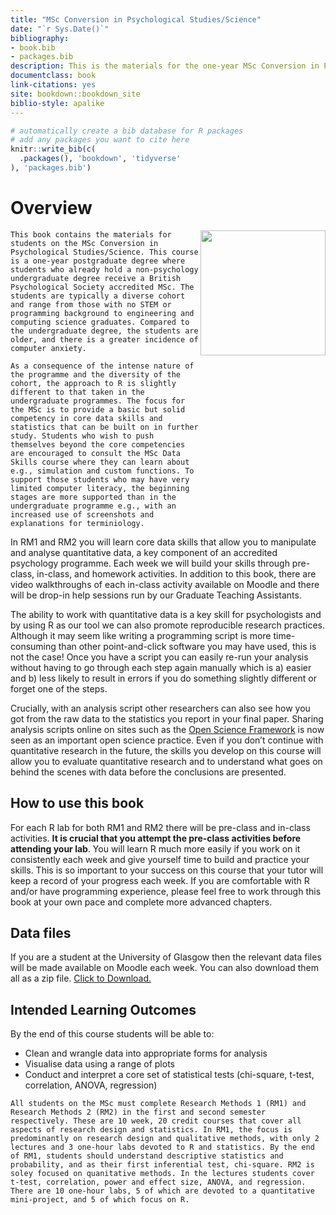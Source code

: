 ```yaml
--- 
title: "MSc Conversion in Psychological Studies/Science"
date: "`r Sys.Date()`"
bibliography:
- book.bib
- packages.bib
description: This is the materials for the one-year MSc Conversion in Psychological Studies/Science.
documentclass: book
link-citations: yes
site: bookdown::bookdown_site
biblio-style: apalike
---
```


```r
# automatically create a bib database for R packages
# add any packages you want to cite here
knitr::write_bib(c(
  .packages(), 'bookdown', 'tidyverse'
), 'packages.bib')

```



# Overview {-}

<img src="images/msc_conv.png" style="width: 200px; float: right;">

```block

This book contains the materials for students on the MSc Conversion in Psychological Studies/Science. This course is a one-year postgraduate degree where students who already hold a non-psychology undergraduate degree receive a British Psychological Society accredited MSc. The students are typically a diverse cohort and range from those with no STEM or programming background to engineering and computing science graduates. Compared to the undergraduate degree, the students are older, and there is a greater incidence of computer anxiety.

As a consequence of the intense nature of the programme and the diversity of the cohort, the approach to R is slightly different to that taken in the undergraduate programmes. The focus for the MSc is to provide a basic but solid competency in core data skills and statistics that can be built on in further study. Students who wish to push themselves beyond the core competencies are encouraged to consult the MSc Data Skills course where they can learn about e.g., simulation and custom functions. To support those students who may have very limited computer literacy, the beginning stages are more supported than in the undergraduate programme e.g., with an increased use of screenshots and explanations for terminiology.
```

In RM1 and RM2 you will learn core data skills that allow you to manipulate and analyse quantitative data, a key component of an accredited psychology programme. Each week we will build your skills through pre-class, in-class, and homework activities. In addition to this book, there are video walkthroughs of each in-class activity available on Moodle and there will be drop-in help sessions run by our Graduate Teaching Assistants.

The ability to work with quantitative data is a key skill for psychologists and by using R as our tool we can also promote reproducible research practices. Although it may seem like writing a programming script is more time-consuming than other point-and-click software you may have used, this is not the case! Once you have a script you can easily re-run your analysis without having to go through each step again manually which is a) easier and b) less likely to result in errors if you do something slightly different or forget one of the steps. 

Crucially, with an analysis script other researchers can also see how you got from the raw data to the statistics you report in your final paper. Sharing  analysis scripts online on sites such as the [Open Science Framework](https://osf.io/) is now seen as an important open science practice. Even if you don't continue with quantitative research in the future, the skills you develop on this course will allow you to evaluate quantitative research and to understand what goes on behind the scenes with data before the conclusions are presented.

## How to use this book

For each R lab for both RM1 and RM2 there will be pre-class and in-class activities. **It is crucial that you attempt the pre-class activities before attending your lab**. You will learn R much more easily if you work on it consistently each week and give yourself time to build and practice your skills. This is so important to your success on this course that your tutor will keep a record of your progress each week. If you are comfortable with R and/or have programming experience, please feel free to work through this book at your own pace and complete more advanced chapters.

## Data files

If you are a student at the University of Glasgow then the relevant data files will be made available on Moodle each week. You can also download them all as a zip file. <a href="all_data.zip" download>Click to Download.</a>

## Intended Learning Outcomes

By the end of this course students will be able to:

* Clean and wrangle data into appropriate forms for analysis
* Visualise data using a range of plots
* Conduct and interpret a core set of statistical tests (chi-square, t-test, correlation, ANOVA, regression)

```block

All students on the MSc must complete Research Methods 1 (RM1) and Research Methods 2 (RM2) in the first and second semester respectively. These are 10 week, 20 credit courses that cover all aspects of research design and statistics. In RM1, the focus is predominantly on research design and qualitative methods, with only 2 lectures and 3 one-hour labs devoted to R and statistics. By the end of RM1, students should understand descriptive statistics and probability, and as their first inferential test, chi-square. RM2 is soley focused on quanitative methods. In the lectures students cover t-test, correlation, power and effect size, ANOVA, and regression. There are 10 one-hour labs, 5 of which are devoted to a quantitative mini-project, and 5 of which focus on R.
```
